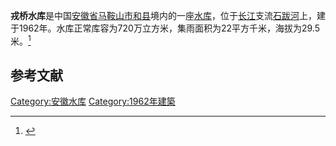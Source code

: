 {{Infobox Reservoir 
|name = 戎桥水库
|nickname = 
|image = 
|image_caption = 
|map = 
|map_caption = 
|pushpin_map = 
|pushpin_map_caption = 
|code = BFA03000513
|class = 
|location_of_reservoir = [[安徽省|安徽省]][[马鞍山市|马鞍山市]][[和县|和县]]
|location_of_dam = 
|inflow = 
|outflow = 
|catchment_area = 22
|reservoir_area = 
|mean_depth = 
|maximum_depth = 
|flood_level = 
|normal_water_level = 
|dead_water_level = 
|water_quality = 
|island = 
|maximum_storage_capacity = 
|normal_storage_capacity = 720万
|dead_storage_capacity = 
|type_of_dam = 
|elevation_of_dam = 
|height_of_dam = 
|length_of_dam = 
|width_of_dam = 
|installed_capacity = 
|irrigated_area =
|start = 
|complete = 1962年
|cost = 
|emigrate = 
|latd = 31.886
|latm = 
|lats = 
|latNS = N
|longd = 118.3075
|longm = 
|longs = 
|longEW = E
|website = 
|footnotes = 
}}
'''戎桥水库'''是中国[[安徽省|安徽省]][[马鞍山市|马鞍山市]][[和县|和县]]境内的一座[[水库|水库]]，位于[[长江|长江]]支流[[石跋河|石跋河]]上，建于1962年。水库正常库容为720万立方米，集雨面积为22平方千米，海拔为29.5米。<ref>{{cite web|url=http://brim.ihb.ac.cn/12/CN/12.asp |title=中国大中型水库基本特征数据库 |work=中国生物多样性信息系统内陆水体生物学分部 |deadurl=yes |archiveurl=https://web.archive.org/web/20120402061833/http://brim.ihb.ac.cn/12/CN/12.asp |archivedate=2012-04-02 }}</ref>
== 参考文献 ==
{{Reflist}}

{{安徽小作品}}

[[Category:安徽水库|Category:安徽水库]]
[[Category:1962年建築|Category:1962年建築]]